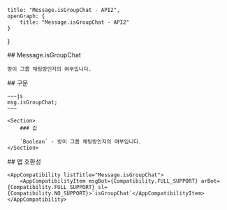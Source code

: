 
    title: "Message.isGroupChat - API2",
    openGraph: {
        title: "Message.isGroupChat - API2"
    }
}

<Section>
    ## Message.isGroupChat

    방이 그룹 채팅방인지의 여부입니다.
</Section>
<Section>
    ## 구문

    ~~~js
    msg.isGroupChat;
    ~~~

    <Section>
        ### 값

        `Boolean` - 방이 그룹 채팅방인지의 여부입니다.
    </Section>
</Section>
<Section>
    ## 앱 호환성

    <AppCompatibility listTitle="Message.isGroupChat">
        <AppCompatibilityItem msgBot={Compatibility.FULL_SUPPORT} arBot={Compatibility.FULL_SUPPORT} sl={Compatibility.NO_SUPPORT}>`isGroupChat`</AppCompatibilityItem>
    </AppCompatibility>
</Section>